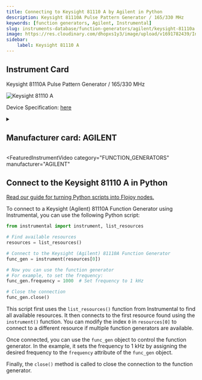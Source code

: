 ```yaml
---
title: Connecting to Keysight 81110 A by Agilent in Python
description: Keysight 81110A Pulse Pattern Generator / 165/330 MHz
keywords: [function generators, Agilent, Instrumental] 
slug: instruments-database/function-generators/agilent/keysight-81110a 
image: https://res.cloudinary.com/dhopxs1y3/image/upload/v1691782439/Instruments/Function%20Generators/Keysight-81110A/Keysight-81110A.jpg
sidebar:
    label: Keysight 81110 A 
---
```



## Instrument Card

Keysight 81110A
Pulse Pattern Generator / 165/330 MHz

![Keysight 81110 A](https://res.cloudinary.com/dhopxs1y3/image/upload/v1691782439/Instruments/Function%20Generators/Keysight-81110A/Keysight-81110A.jpg)

Device Specification: [here](https://www.keysight.com/us/en/assets/3121-1445/data-sheets-archived/5980-1215.pdf)

<details style={{ marginTop: "15px"}}>
<summary><h2 style={{display:'inline'}}>Manufacturer card: AGILENT</h2></summary>

![AGILENT](https://res.cloudinary.com/dhopxs1y3/image/upload/v1692126006/Instruments/Vendor%20Logos/Agilent.png)

Keysight Technologies, or Keysight, is an American company that manufactures electronics test and measurement equipment and software

- Headquarters: USA
- Yearly Revenue (millions, USD): 5420
- Vendor Website: [here](https://www.keysight.com/us/en/home.html)

</details>


<FeaturedInstrumentVideo
  category="FUNCTION_GENERATORS"
  manufacturer="AGILENT"
></FeaturedInstrumentVideo>

## Connect to the Keysight 81110 A in Python

[Read our guide for turning Python scripts into Flojoy nodes.](https://docs.flojoy.ai/contribution/blocks/custom-flojoy-block/)


<Tabs>

<TabItem value="Flojoy" label="Flojoy" className="flojoy-instrument-tabs">

<NodeCardCollection category='FUNCTION_GENERATORS' manufacturer='AGILENT'></NodeCardCollection>

</TabItem>
<TabItem value="Instrumental" label="Instrumental">

To connect to a Keysight (Agilent) 81110A Function Generator using Instrumental, you can use the following Python script:

```python
from instrumental import instrument, list_resources

# Find available resources
resources = list_resources()

# Connect to the Keysight (Agilent) 81110A Function Generator
func_gen = instrument(resources[0])

# Now you can use the function generator
# For example, to set the frequency:
func_gen.frequency = 1000  # Set frequency to 1 kHz

# Close the connection
func_gen.close()
```

This script first uses the `list_resources()` function from Instrumental to find all available resources. It then connects to the first resource found using the `instrument()` function. You can modify the index `0` in `resources[0]` to connect to a different resource if multiple function generators are available.

Once connected, you can use the `func_gen` object to control the function generator. In the example, it sets the frequency to 1 kHz by assigning the desired frequency to the `frequency` attribute of the `func_gen` object.

Finally, the `close()` method is called to close the connection to the function generator.

</TabItem>
</Tabs>